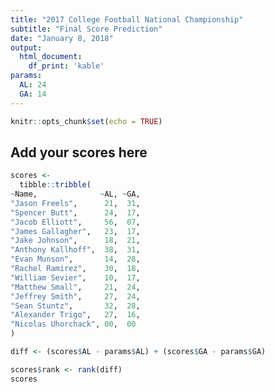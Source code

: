 ```yaml
---
title: "2017 College Football National Championship"
subtitle: "Final Score Prediction"
date: "January 8, 2018"
output: 
  html_document:
    df_print: 'kable'
params:
  AL: 24
  GA: 14
---
```


```r
knitr::opts_chunk$set(echo = TRUE)
```

## Add your scores here

```r
scores <- 
  tibble::tribble(
~Name,              ~AL, ~GA,
"Jason Freels",      21,  31,
"Spencer Butt",      24,  17,
"Jacob Elliott",     56,  07,
"James Gallagher",   23,  17,
"Jake Johnson",      18,  21,
"Anthony Kallhoff",  38,  31,
"Evan Munson",       14,  28,
"Rachel Ramirez",    30,  18,
"William Sevier",    10,  17,
"Matthew Small",     21,  24,
"Jeffrey Smith",     27,  24,
"Sean Stuntz",       32,  28,
"Alexander Trigo",   27,  16,
"Nicolas Uhorchack", 00,  00
)
```

```r
diff <- (scores$AL - params$AL) + (scores$GA - params$GA)

scores$rank <- rank(diff)
scores
```
